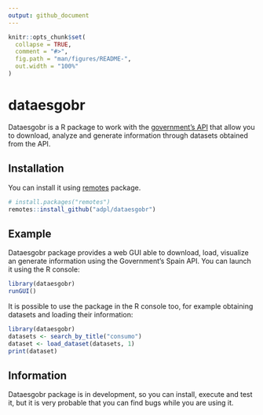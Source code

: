 ```yaml
---
output: github_document
---
```


<!-- README.md is generated from README.Rmd. Please edit that file -->

```r
knitr::opts_chunk$set(
  collapse = TRUE,
  comment = "#>",
  fig.path = "man/figures/README-",
  out.width = "100%"
)
```
# dataesgobr

Dataesgobr is a R package to work with the [government's API](https://datos.gob.es)
that allow you to download, analyze and generate information through datasets
obtained from the API.

## Installation

You can install it using [remotes](https://github.com/r-lib/remotes) package.

```R
# install.packages("remotes")
remotes::install_github("adpl/dataesgobr")
```

## Example

Dataesgobr package provides a web GUI able to download, load, visualize an generate
information using the Government's Spain API. You can launch it using the R console:

```R
library(dataesgobr)
runGUI()
```

It is possible to use the package in the R console too, for example obtaining
datasets and loading their information:

```R
library(dataesgobr)
datasets <- search_by_title("consumo")
dataset <- load_dataset(datasets, 1)
print(dataset)
```


## Information
Dataesgobr package is in development, so you can install, execute and test it,
but it is very probable that you can find bugs while you are using it.
